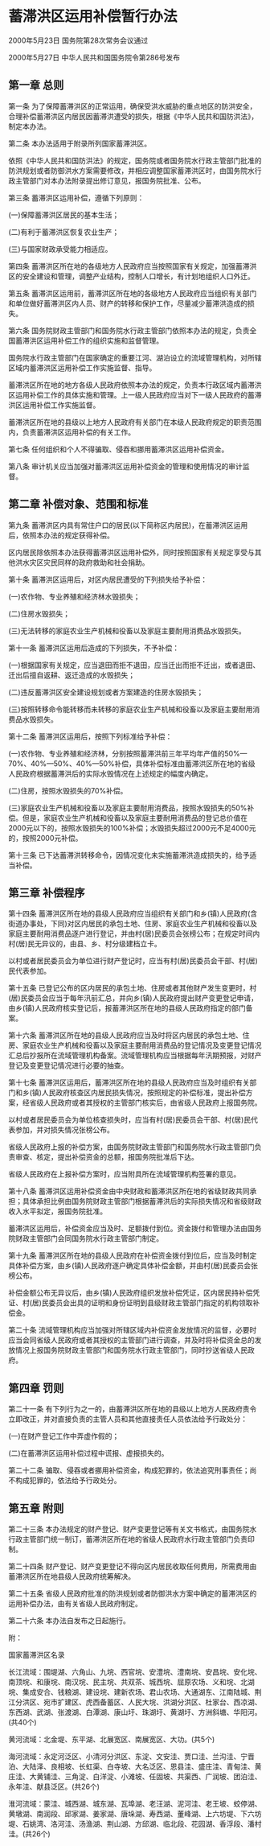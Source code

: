 # 蓄滞洪区运用补偿暂行办法

2000年5月23日 国务院第28次常务会议通过

2000年5月27日 中华人民共和国国务院令第286号发布　

  

## 第一章 总则

第一条 为了保障蓄滞洪区的正常运用，确保受洪水威胁的重点地区的防洪安全，合理补偿蓄滞洪区内居民因蓄滞洪遭受的损失，根据《中华人民共和国防洪法》，制定本办法。

第二条 本办法适用于附录所列国家蓄滞洪区。

依照《中华人民共和国防洪法》的规定，国务院或者国务院水行政主管部门批准的防洪规划或者防御洪水方案需要修改，并相应调整国家蓄滞洪区时，由国务院水行政主管部门对本办法附录提出修订意见，报国务院批准、公布。

第三条 蓄滞洪区运用补偿，遵循下列原则：

(一)保障蓄滞洪区居民的基本生活；

(二)有利于蓄滞洪区恢复农业生产；

(三)与国家财政承受能力相适应。

第四条 蓄滞洪区所在地的各级地方人民政府应当按照国家有关规定，加强蓄滞洪区的安全建设和管理，调整产业结构，控制人口增长，有计划地组织人口外迁。

第五条 蓄滞洪区运用前，蓄滞洪区所在地的各级地方人民政府应当组织有关部门和单位做好蓄滞洪区内人员、财产的转移和保护工作，尽量减少蓄滞洪造成的损失。

第六条 国务院财政主管部门和国务院水行政主管部门依照本办法的规定，负责全国蓄滞洪区运用补偿工作的组织实施和监督管理。

国务院水行政主管部门在国家确定的重要江河、湖泊设立的流域管理机构，对所辖区域内蓄滞洪区运用补偿工作实施监督、指导。

蓄滞洪区所在地的地方各级人民政府依照本办法的规定，负责本行政区域内蓄滞洪区运用补偿工作的具体实施和管理。上一级人民政府应当对下一级人民政府的蓄滞洪区运用补偿工作实施监督。

蓄滞洪区所在地的县级以上地方人民政府有关部门在本级人民政府规定的职责范围内，负责蓄滞洪区运用补偿的有关工作。

第七条 任何组织和个人不得骗取、侵吞和挪用蓄滞洪区运用补偿资金。

第八条 审计机关应当加强对蓄滞洪区运用补偿资金的管理和使用情况的审计监督。

## 第二章 补偿对象、范围和标准

第九条 蓄滞洪区内具有常住户口的居民(以下简称区内居民)，在蓄滞洪区运用后，依照本办法的规定获得补偿。

区内居民除依照本办法获得蓄滞洪区运用补偿外，同时按照国家有关规定享受与其他洪水灾区灾民同样的政府救助和社会捐助。

第十条 蓄滞洪区运用后，对区内居民遭受的下列损失给予补偿：

(一)农作物、专业养殖和经济林水毁损失；

(二)住房水毁损失；

(三)无法转移的家庭农业生产机械和役畜以及家庭主要耐用消费品水毁损失。

第十一条 蓄滞洪区运用后造成的下列损失，不予补偿：

(一)根据国家有关规定，应当退田而拒不退田，应当迁出而拒不迁出，或者退田、迁出后擅自返耕、返迁造成的水毁损失；

(二)违反蓄滞洪区安全建设规划或者方案建造的住房水毁损失；

(三)按照转移命令能转移而未转移的家庭农业生产机械和役畜以及家庭主要耐用消费品水毁损失。

第十二条 蓄滞洪区运用后，按照下列标准给予补偿：

(一)农作物、专业养殖和经济林，分别按照蓄滞洪前三年平均年产值的50%—70%、40%—50%、40%—50%补偿，具体补偿标准由蓄滞洪区所在地的省级人民政府根据蓄滞洪后的实际水毁情况在上述规定的幅度内确定。

(二)住房，按照水毁损失的70%补偿。

(三)家庭农业生产机械和役畜以及家庭主要耐用消费品，按照水毁损失的50%补偿。但是，家庭农业生产机械和役畜以及家庭主要耐用消费品的登记总价值在2000元以下的，按照水毁损失的100%补偿；水毁损失超过2000元不足4000元的，按照2000元补偿。

第十三条 已下达蓄滞洪转移命令，因情况变化未实施蓄滞洪造成损失的，给予适当补偿。

## 第三章 补偿程序

第十四条 蓄滞洪区所在地的县级人民政府应当组织有关部门和乡(镇)人民政府(含街道办事处，下同)对区内居民的承包土地、住房、家庭农业生产机械和役畜以及家庭主要耐用消费品逐户进行登记，并由村(居)民委员会张榜公布；在规定时间内村(居)民无异议的，由县、乡、村分级建档立卡。

以村或者居民委员会为单位进行财产登记时，应当有村(居)民委员会干部、村(居)民代表参加。

第十五条 已登记公布的区内居民的承包土地、住房或者其他财产发生变更时，村(居)民委员会应当于每年汛前汇总，并向乡(镇)人民政府提出财产变更登记申请，由乡(镇)人民政府核实登记后，报蓄滞洪区所在地的县级人民政府指定的部门备案。

第十六条 蓄滞洪区所在地的县级人民政府应当及时将区内居民的承包土地、住房、家庭农业生产机械和役畜以及家庭主要耐用消费品的登记情况及变更登记情况汇总后抄报所在流域管理机构备案。流域管理机构应当根据每年汛期预报，对财产登记及变更登记情况进行必要的抽查。

第十七条 蓄滞洪区运用后，蓄滞洪区所在地的县级人民政府应当及时组织有关部门和乡(镇)人民政府核查区内居民损失情况，按照规定的补偿标准，提出补偿方案，经省级人民政府或者其授权的主管部门核实后，由省级人民政府上报国务院。

以村或者居民委员会为单位核查损失时，应当有村(居)民委员会干部、村(居)民代表参加，并对损失情况张榜公布。

省级人民政府上报的补偿方案，由国务院财政主管部门和国务院水行政主管部门负责审查、核定，提出补偿资金的总额，报国务院批准后下达。

省级人民政府在上报补偿方案时，应当附具所在流域管理机构签署的意见。

第十八条 蓄滞洪区运用补偿资金由中央财政和蓄滞洪区所在地的省级财政共同承担；具体承担比例由国务院财政主管部门根据蓄滞洪后的实际损失情况和省级财政收入水平拟定，报国务院批准。

蓄滞洪区运用后，补偿资金应当及时、足额拨付到位。资金拨付和管理办法由国务院财政主管部门会同国务院水行政主管部门制定。

第十九条 蓄滞洪区所在地的县级人民政府在补偿资金拨付到位后，应当及时制定具体补偿方案，由乡(镇)人民政府逐户确定具体补偿金额，并由村(居)民委员会张榜公布。

补偿金额公布无异议后，由乡(镇)人民政府组织发放补偿凭证，区内居民持补偿凭证、村(居)民委员会出具的证明和身份证明到县级财政主管部门指定的机构领取补偿金。

第二十条 流域管理机构应当加强对所辖区域内补偿资金发放情况的监督，必要时应当会同省级人民政府或者其授权的主管部门进行调查，并及时将补偿资金总的发放情况上报国务院财政主管部门和国务院水行政主管部门，同时抄送省级人民政府。

## 第四章 罚则

第二十一条 有下列行为之一的，由蓄滞洪区所在地的县级以上地方人民政府责令立即改正，并对直接负责的主管人员和其他直接责任人员依法给予行政处分：

(一)在财产登记工作中弄虚作假的；

(二)在蓄滞洪区运用补偿过程中谎报、虚报损失的。

第二十二条 骗取、侵吞或者挪用补偿资金，构成犯罪的，依法追究刑事责任；尚不构成犯罪的，依法给予行政处分。

## 第五章 附则

第二十三条 本办法规定的财产登记、财产变更登记等有关文书格式，由国务院水行政主管部门统一制订，蓄滞洪区所在地的省级人民政府水行政主管部门负责印制。

第二十四条 财产登记、财产变更登记不得向区内居民收取任何费用，所需费用由蓄滞洪区所在地县级人民政府统筹解决。

第二十五条 省级人民政府批准的防洪规划或者防御洪水方案中确定的蓄滞洪区的运用补偿办法，由有关省级人民政府制定。

第二十六条 本办法自发布之日起施行。

附：

国家蓄滞洪区名录

长江流域：围堤湖、六角山、九垸、西官垸、安澧垸、澧南垸、安昌垸、安化垸、南顶垸、和康垸、南汉垸、民主垸、共双茶、城西垸、屈原农场、义和垸、北湖垸、集成安合、钱粮湖、建设垸、建新农场、君山农场、大通湖东、江南陆城、荆江分洪区、宛市扩建区、虎西备蓄区、人民大垸、洪湖分洪区、杜家台、西凉湖、东西湖、武湖、张渡湖、白潭湖、康山圩、珠湖圩、黄湖圩、方洲斜塘、华阳河。(共40个)

黄河流域：北金堤、东平湖、北展宽区、南展宽区、大功。(共5个)

海河流域：永定河泛区、小清河分洪区、东淀、文安洼、贾口洼、兰沟洼、宁晋泊、大陆泽、良相坡、长虹渠、白寺坡、大名泛区、恩县洼、盛庄洼、青甸洼、黄庄洼、大黄铺洼、三角淀、白洋淀、小滩坡、任固坡、共渠西、广润坡、团泊洼、永年洼、献县泛区。(共26个)

淮河流域：蒙洼、城西湖、城东湖、瓦埠湖、老汪湖、泥河洼、老王坡、蛟停湖、黄墩湖、南润段、邱家湖、姜家湖、唐垛湖、寿西湖、董峰湖、上六坊堤、下六坊堤、石姚湾、洛河洼、汤渔湖、荆山湖、方邱湖、临北段、花园湖、香浮段、潘村洼。(共26个)